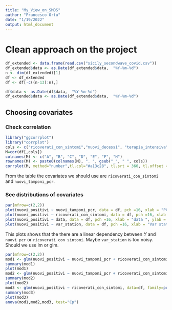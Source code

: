 ```yaml
---
title: "My_View_on_SMDS"
author: "Francesco Ortu"
date: "1/19/2022"
output: html_document
---
```

# Clean approach on the project


```r
df_extended <- data.frame(read.csv("sicily_secondwave_covid.csv"))
df_extended$data <- as.Date(df_extended$data,  "%Y-%m-%d")
n <- dim(df_extended)[1]
df <- df_extended
df <- df[-c((n-13):n),]

df$data <- as.Date(df$data,  "%Y-%m-%d")
df_extended$data <- as.Date(df_extended$data,  "%Y-%m-%d")

```

## Choosing covariates
### Check correlation

```r
library("ggcorrplot")
library("corrplot")
cols <- c("ricoverati_con_sintomi","nuovi_decessi", "terapia_intensiva","nuovi_tamponi_pcr", "nuovi_positivi", "isolamento_domiciliare", "var_station")
M=cor(df[,cols])
colnames(M) <- c("A", "B", "C", "D", "E", "F", "H")
rownames(M) <- paste0(colnames(M), ". ", gsub("_", " ", cols))
corrplot(M, method="number",tl.col="#a13c28", tl.srt = 360, tl.offset = 1, tl.cex=1.1)


```
From the table the covariates we should use are `ricoverati_con_sintomi` and `nuovi_tamponi_pcr`.

### See distributions of covariates
```r
par(mfrow=c(2,2))
plot(nuovi_positivi ~ nuovi_tamponi_pcr, data = df, pch =16, xlab = "PCR test ", ylab = "New positives",col=c("#fc6b03","#cfcaca","#f2d729","#b3190b")[unclass(as.factor(df$color))])
plot(nuovi_positivi ~ ricoverati_con_sintomi, data = df, pch =16, xlab = "Ricoverati con sintomi", ylab = "New positives",col=c("#fc6b03","#cfcaca","#f2d729","#b3190b")[unclass(as.factor(df$color))])
plot(nuovi_positivi ~ data, data = df, pch =16, xlab = "data ", ylab = "New positives",col=c("#fc6b03","#cfcaca","#f2d729","#b3190b")[unclass(as.factor(df$color))])
plot(nuovi_positivi ~ var_station, data = df, pch =16, xlab = "Var station", ylab = "New positives",col=c("#fc6b03","#cfcaca","#f2d729","#b3190b")[unclass(as.factor(df$color))])
```
This plots shows that the there are a linear dependency between $Y$ and `nuovi pcr` or `ricoverati con sintomi`. Maybe `var_station` is too noisy. 
Should we use lm or glm.

```r
par(mfrow=c(2,2))
mod1 <- glm(nuovi_positivi ~ nuovi_tamponi_pcr + ricoverati_con_sintomi + var_station, data=df, family=poisson() )
summary(mod1)
plot(mod1)
mod2 <- glm(nuovi_positivi ~ nuovi_tamponi_pcr + ricoverati_con_sintomi , data=df, family=poisson() )
summary(mod2)
plot(mod2)
mod3 <- glm(nuovi_positivi ~ ricoverati_con_sintomi, data=df, family=poisson() )
summary(mod3)
plot(mod3)
anova(mod1,mod2,mod3, test="Cp")

```

